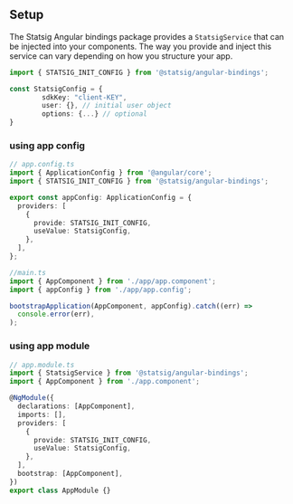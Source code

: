 

## Setup

The Statsig Angular bindings package provides a `StatsigService` that can be injected into your components. The way you provide and inject this service can vary depending on how you structure your app.
```ts
import { STATSIG_INIT_CONFIG } from '@statsig/angular-bindings';

const StatsigConfig = {
        sdkKey: "client-KEY",
        user: {}, // initial user object
        options: {...} // optional
}
```
### using app config
```ts
// app.config.ts
import { ApplicationConfig } from '@angular/core';
import { STATSIG_INIT_CONFIG } from '@statsig/angular-bindings';

export const appConfig: ApplicationConfig = {
  providers: [
    {
      provide: STATSIG_INIT_CONFIG,
      useValue: StatsigConfig,
    },
  ],
};

//main.ts
import { AppComponent } from './app/app.component';
import { appConfig } from './app/app.config';

bootstrapApplication(AppComponent, appConfig).catch((err) =>
  console.error(err),
);
```
### using app module
```ts
// app.module.ts
import { StatsigService } from '@statsig/angular-bindings';
import { AppComponent } from './app.component';

@NgModule({
  declarations: [AppComponent],
  imports: [],
  providers: [
    {
      provide: STATSIG_INIT_CONFIG,
      useValue: StatsigConfig,
    },
  ],
  bootstrap: [AppComponent],
})
export class AppModule {}
```